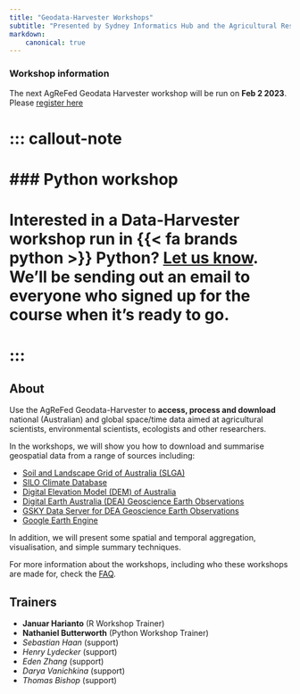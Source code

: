 ```yaml
---
title: "Geodata-Harvester Workshops"
subtitle: "Presented by Sydney Informatics Hub and the Agricultural Research Federation"
markdown:
    canonical: true
---
```



::: callout-tip
### Workshop information {.unnumbered}

The next AgReFed Geodata Harvester workshop will be run on **Feb 2 2023**. Please [register here](https://liveclassroom.zoom.us/j/93139247613?pwd=MTRnYjdHUktoK3dQWDk1MWZFUWFoZz09)
<!-- <script src="https://cdn.logwork.com/widget/countdown.js"></script>
<a href="https://logwork.com/countdown-w5fs" class="countdown-timer" data-style="circles" data-timezone="Australia/Sydney" data-date="2022-11-03 13:30">Workshop starts in...</a> -->

:::

# ::: callout-note
# ### Python workshop {.unnumbered}
# **Interested in a Data-Harvester workshop run in {{< fa brands python >}} Python? [Let us know](https://sydney.au1.qualtrics.com/jfe/form/SV_9TUKiEjaNEFPifk).** We'll be sending out an email to everyone who signed up for the course when it's ready to go.
# :::

## About

Use the AgReFed Geodata-Harvester to **access, process and download** national (Australian) and global space/time data aimed at agricultural scientists, environmental scientists, ecologists and other researchers.

In the workshops, we will show you how to download and summarise geospatial data from a range of sources including:

<!-- 1. **Data retrieval:** access and download a diverse range of geospatial and soil data sources and APIs
2.  **Processing:** Spatial and temporal processing of data, which include image reduction/composition, access to satellite collections, cloud/shadow masking and calculation of spectral indices
3.  **Output:** export data in GeoTIFF or data frames which are ready for modelling workflows

Exercises will involve data retrieval from national/global datasets including: -->

-   [Soil and Landscape Grid of Australia (SLGA)](https://is.gd/i8nF0Z)
-   [SILO Climate Database](https://is.gd/ifJ8tB)
-   [Digital Elevation Model (DEM) of Australia](https://is.gd/ZLFwGs)
-   [Digital Earth Australia (DEA) Geoscience Earth Observations](https://is.gd/gRSlVG)
-   [GSKY Data Server for DEA Geoscience Earth Observations](https://is.gd/zFHxfD)
-   [Google Earth Engine](https://is.gd/VdO3Jx)

In addition, we will present some spatial and temporal aggregation, visualisation, and simple summary techniques.

<!-- Workshops are presented by the [**Sydney Informatics
Hub**](https://www.sydney.edu.au/research/facilities/sydney-informatics-hub.html)
in collaboration with the [**Agricultural Research
Federation**](https://www.agrefed.org.au/AgReFedPlatform).  -->

For more information about the workshops, including who these workshops are made for, check the [FAQ](/faq.qmd).

## Trainers

-   **Januar Harianto** (R Workshop Trainer)
-   **Nathaniel Butterworth** (Python Workshop Trainer)
-   *Sebastian Haan* (support)
-   *Henry Lydecker* (support)
-   *Eden Zhang* (support)
-   *Darya Vanichkina* (support)
-   *Thomas Bishop* (support)
